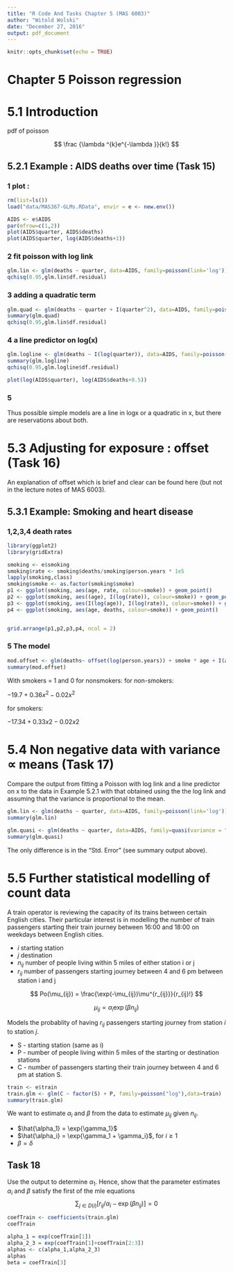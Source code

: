 ```yaml
---
title: "R Code And Tasks Chapter 5 (MAS 6003)"
author: "Witold Wolski"
date: "December 27, 2016"
output: pdf_document
---
```


```r
knitr::opts_chunk$set(echo = TRUE)
```


# Chapter 5 Poisson regression

# 5.1 Introduction

pdf of poisson

$$
\frac {\lambda ^{k}e^{-\lambda }}{k!}
$$


## 5.2.1 Example : AIDS deaths over time (Task 15)

### 1 plot :
```r
rm(list=ls())
load("data/MAS367-GLMs.RData", envir = e <- new.env())

AIDS <- e$AIDS
par(mfrow=c(1,2))
plot(AIDS$quarter, AIDS$deaths)
plot(AIDS$quarter, log(AIDS$deaths+1))

```

### 2 fit poisson with log link

```r
glm.lin <- glm(deaths ~ quarter, data=AIDS, family=poisson(link='log'))
qchisq(0.95,glm.lin$df.residual)

```

### 3 adding a quadratic term

```r
glm.quad <- glm(deaths ~ quarter + I(quarter^2), data=AIDS, family=poisson(link='log'))
summary(glm.quad)
qchisq(0.95,glm.lin$df.residual)

```

### 4 a line predictor on log(x)


```r
glm.logline <- glm(deaths ~ I(log(quarter)), data=AIDS, family=poisson(link='log'))
summary(glm.logline)
qchisq(0.95,glm.logline$df.residual)

plot(log(AIDS$quarter), log(AIDS$deaths+0.5))

```

### 5

Thus possible simple models are a line in logx or a quadratic in x, but there are reservations
about both.


# 5.3 Adjusting for exposure : offset (Task 16)

An explanation of offset which is brief and clear can be found here (but not in the lecture notes of MAS 6003).

[](http://stats.stackexchange.com/questions/11182/when-to-use-an-offset-in-a-poisson-regression)

## 5.3.1 Example: Smoking and heart disease



### 1,2,3,4 death rates
```r
library(ggplot2)
library(gridExtra)

smoking <- e$smoking
smoking$rate <- smoking$deaths/smoking$person.years * 1e5
lapply(smoking,class)
smoking$smoke <- as.factor(smoking$smoke)
p1 <- ggplot(smoking, aes(age, rate, colour=smoke)) + geom_point()
p2 <- ggplot(smoking, aes((age), I(log(rate)), colour=smoke)) + geom_point()
p3 <- ggplot(smoking, aes(I(log(age)), I(log(rate)), colour=smoke)) + geom_point()
p4 <- ggplot(smoking, aes(age, deaths, colour=smoke)) + geom_point()


grid.arrange(p1,p2,p3,p4, ncol = 2)

```

### 5 The model

```r
mod.offset <- glm(deaths~ offset(log(person.years)) + smoke * age + I(age^2), family = poisson, data=smoking)
summary(mod.offset)

```

With smokers = 1 and 0 for nonsmokers:
for non-smokers:

$-19.7+0.36x^2-0.02x^2$

for smokers:

$-17.34+0.33x 2 -0.02x 2$


# 5.4 Non negative data with variance $\propto$ means (Task 17)

Compare the output from fitting a Poisson with log link and a line predictor on x to the
data in Example 5.2.1 with that obtained using the the log link and assuming that the variance
is proportional to the mean.

```r
glm.lin <- glm(deaths ~ quarter, data=AIDS, family=poisson(link='log'))
summary(glm.lin)

```

```r
glm.quasi <- glm(deaths ~ quarter, data=AIDS, family=quasi(variance = "mu", link='log') )
summary(glm.quasi)

```

The only difference is in the "Std. Error" (see summary output above).


# 5.5 Further statistical modelling of count data

A train operator is reviewing the capacity of its trains between certain English cities. Their
particular interest is in modelling the number of train passengers starting their train journey
between 16:00 and 18:00 on weekdays between English cities.

* $i$ starting station
* $j$ destination
* $n_{ij}$ number of people living within 5 miles of either station i or j
* $r_{ij}$ number of passengers starting journey between 4 and 6 pm between station i and j

$$
Po(\mu_{ij}) = \frac{\exp(-\mu_{ij})\mu^{r_{ij}}}{r_{ij}!}
$$

$$
\mu_{ij} = \alpha_i \exp(\beta n_{ij})
$$

Models the probablity of having $r_{ij}$ passengers starting journey from station $i$ to station $j$.

* S - starting station (same as i)
* P - number of people living within 5 miles of the starting or destination stations
* C - number of passengers starting their train journey between 4 and 6 pm at station S.



```r
train <- e$train
train.glm <- glm(C ~ factor(S) + P, family=poisson("log"),data=train)
summary(train.glm)
```

We want to estimate $\alpha_i$ and $\beta$ from the data to estimate $\mu_{ij}$ given $n_{ij}$.

* $\hat{\alpha_1} = \exp{\gamma_1}$
* $\hat{\alpha_i} = \exp{\gamma_1 + \gamma_i}$, for $i\ge 1$
* $\beta = \delta$

## Task 18

Use the output to determine $\alpha_1$. Hence, show that the parameter estimates $\alpha_i$ and $\beta$ satisfy the first of the mle equations
$$
\sum_{j\in D(i)} [r_{ij}/\alpha_i- \exp(\beta n_{ij})] = 0
$$

```r
coefTrain <- coefficients(train.glm)
coefTrain
```

```r
alpha_1 = exp(coefTrain[1])
alpha_2_3 = exp(coefTrain[1]+coefTrain[2:3])
alphas <- c(alpha_1,alpha_2_3)
alphas
beta = coefTrain[3]

```
